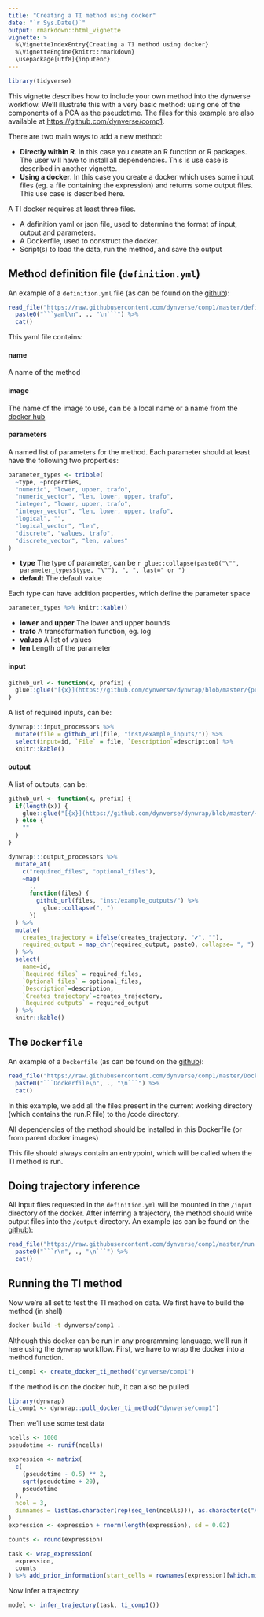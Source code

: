 ```yaml
---
title: "Creating a TI method using docker"
date: "`r Sys.Date()`"
output: rmarkdown::html_vignette
vignette: >
  %\VignetteIndexEntry{Creating a TI method using docker}
  %\VignetteEngine{knitr::rmarkdown}
  \usepackage[utf8]{inputenc}
---
```


```r
library(tidyverse)
```

This vignette describes how to include your own method into the dynverse workflow. We'll illustrate this with a very basic method: using one of the components of a PCA as the pseudotime. The files for this example are also available at [https://github.com/dynverse/comp1](https://github.com/dynverse/comp1).

There are two main ways to add a new method:

* **Directly within R**. In this case you create an R function or R packages. The user will have to install all dependencies. This is use case is described in another vignette.
* **Using a docker**. In this case you create a docker which uses some input files (eg. a file containing the expression) and returns some output files. This use case is described here.

A TI docker requires at least three files.

* A definition yaml or json file, used to determine the format of input, output and parameters.
* A Dockerfile, used to construct the docker.
* Script(s) to load the data, run the method, and save the output

## Method definition file (`definition.yml`)

An example of a `definition.yml` file (as can be found on the [github](https://github.com/dynverse/comp1)):

```r
read_file("https://raw.githubusercontent.com/dynverse/comp1/master/definition.yml") %>%
  paste0("```yaml\n", ., "\n```") %>% 
  cat()
```

This yaml file contains:

#### name
A name of the method

#### image

The name of the image to use, can be a local name or a name from the [docker hub](https://hub.docker.com/)

#### parameters
A named list of parameters for the method. Each parameter should at least have the following two properties:

```r
parameter_types <- tribble(
  ~type, ~properties,
  "numeric", "lower, upper, trafo",
  "numeric_vector", "len, lower, upper, trafo",
  "integer", "lower, upper, trafo",
  "integer_vector", "len, lower, upper, trafo",
  "logical", "",
  "logical_vector", "len",
  "discrete", "values, trafo",
  "discrete_vector", "len, values"
)
```


- **type** The type of parameter, can be `r glue::collapse(paste0("\"", parameter_types$type, "\""), ", ", last=" or ")`
- **default** The default value
    
Each type can have addition properties, which define the parameter space

```r
parameter_types %>% knitr::kable()
```

- **lower** and **upper** The lower and upper bounds
- **trafo** A transoformation function, eg. log
- **values** A list of values
- **len** Length of the parameter

#### input
```r
github_url <- function(x, prefix) {
  glue::glue("[{x}](https://github.com/dynverse/dynwrap/blob/master/{prefix}{x})")
}
```

A list of required inputs, can be:
```r
dynwrap:::input_processors %>% 
  mutate(file = github_url(file, "inst/example_inputs/")) %>% 
  select(input=id, `File` = file, `Description`=description) %>% 
  knitr::kable()
```


#### output

A list of outputs, can be:

```r
github_url <- function(x, prefix) {
  if(length(x)) {
    glue::glue("[{x}](https://github.com/dynverse/dynwrap/blob/master/{prefix}{x})")
  } else {
    ""
  }
}

dynwrap:::output_processors %>% 
  mutate_at(
    c("required_files", "optional_files"),
    ~map(
      ., 
      function(files) {
        github_url(files, "inst/example_outputs/") %>% 
          glue::collapse(", ")
      })
  ) %>% 
  mutate(
    creates_trajectory = ifelse(creates_trajectory, "✔", ""),
    required_output = map_chr(required_output, paste0, collapse= ", ")
  ) %>% 
  select(
    name=id, 
    `Required files` = required_files, 
    `Optional files` = optional_files,
    `Description`=description, 
    `Creates trajectory`=creates_trajectory,
    `Required outputs` = required_output
  ) %>% 
  knitr::kable()
```


## The `Dockerfile`

An example of a `Dockerfile` (as can be found on the [github](https://github.com/dynverse/comp1)):

```r
read_file("https://raw.githubusercontent.com/dynverse/comp1/master/Dockerfile") %>%
  paste0("```Dockerfile\n", ., "\n```") %>% 
  cat()
```

In this example, we add all the files present in the current working directory (which contains the run.R file) to the /code directory.

All dependencies of the method should be installed in this Dockerfile (or from parent docker images)

This file should always contain an entrypoint, which will be called when the TI method is run.

## Doing trajectory inference

All input files requested in the `definition.yml` will be mounted in the `/input` directory of the docker. After inferring a trajectory, the method should write output files into the `/output` directory. An example (as can be found on the [github](https://github.com/dynverse/comp1)):

```r
read_file("https://raw.githubusercontent.com/dynverse/comp1/master/run.R") %>%
  paste0("```r\n", ., "\n```") %>% 
  cat()
```

## Running the TI method

Now we're all set to test the TI method on data. We first have to build the method (in shell)

```bash
docker build -t dynverse/comp1 .
```

Although this docker can be run in any programming language, we'll run it here using the `dynwrap` workflow. First, we have to wrap the docker into a method function.
```r
ti_comp1 <- create_docker_ti_method("dynverse/comp1")
```

If the method is on the docker hub, it can also be pulled
```r
library(dynwrap)
ti_comp1 <- dynwrap::pull_docker_ti_method("dynverse/comp1")
```

Then we'll use some test data
```r
ncells <- 1000
pseudotime <- runif(ncells)

expression <- matrix(
  c(
    (pseudotime - 0.5) ** 2,
    sqrt(pseudotime + 20),
    pseudotime
  ),
  ncol = 3,
  dimnames = list(as.character(rep(seq_len(ncells))), as.character(c("A", "B", "C")))
)
expression <- expression + rnorm(length(expression), sd = 0.02)

counts <- round(expression)

task <- wrap_expression(
  expression,
  counts
) %>% add_prior_information(start_cells = rownames(expression)[which.min(pseudotime)])
```

Now infer a trajectory
```r
model <- infer_trajectory(task, ti_comp1())
```

